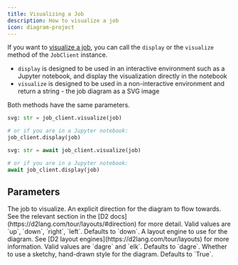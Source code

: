 ```yaml
---
title: Visualizing a Job
description: How to visualize a job
icon: diagram-project
---
```


If you want to [visualize a job](/workflows/concepts/jobs#visualization), you can call the `display` or the `visualize` method of the `JobClient` instance.

- `display` is designed to be used in an interactive environment such as a Jupyter notebook, and display the visualization directly in the notebook
- `visualize` is designed to be used in a non-interactive environment and return a string - the job diagram as a SVG image

Both methods have the same parameters.

<RequestExample>

```python Python (Sync)
svg: str = job_client.visualize(job)

# or if you are in a Jupyter notebook:
job_client.display(job)
```

```python Python (Async)
svg: str = await job_client.visualize(job)

# or if you are in a Jupyter notebook:
await job_client.display(job)
```

</RequestExample>

## Parameters

<ParamField path="job" type="Job">
  The job to visualize.
</ParamField>

<ParamField path="direction" type="str">
  An explicit direction for the diagram to flow towards. See the relevant section in the [D2
  docs](https://d2lang.com/tour/layouts/#direction) for more detail. Valid values are `up`, `down`, `right`, `left`.
  Defaults to `down`.
</ParamField>

<ParamField path="layout" type="str">
  A layout engine to use for the diagram. See [D2 layout engines](https://d2lang.com/tour/layouts) for more information.
  Valid values are `dagre` and `elk`. Defaults to `dagre`.
</ParamField>

<ParamField path="sketchy" type="bool">
  Whether to use a sketchy, hand-drawn style for the diagram. Defaults to `True`.
</ParamField>
